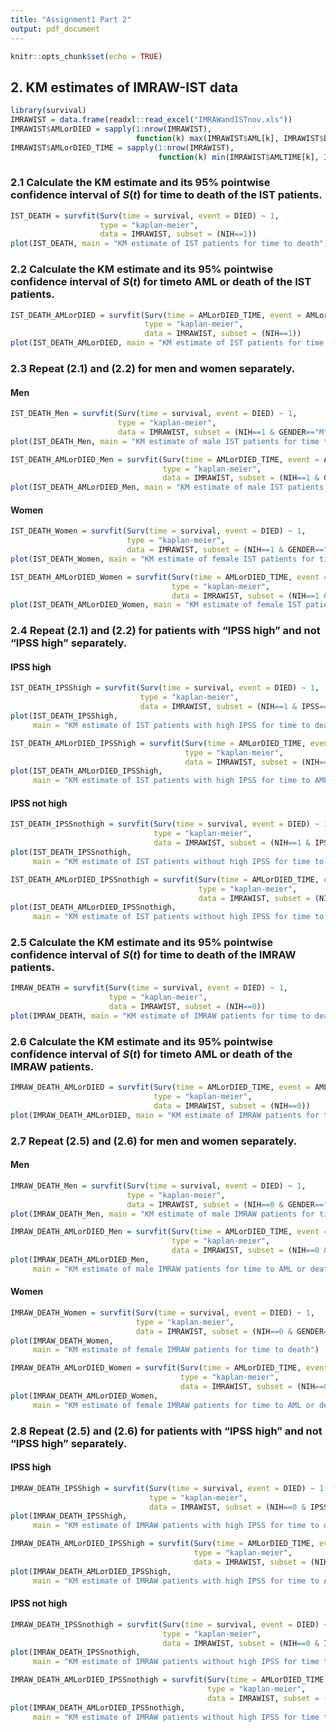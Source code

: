 ```yaml
---
title: "Assignment1 Part 2"
output: pdf_document
---
```


```r
knitr::opts_chunk$set(echo = TRUE)
```

## 2. KM estimates of IMRAW-IST data

```r
library(survival)
IMRAWIST = data.frame(readxl::read_excel("IMRAWandISTnov.xls"))
IMRAWIST$AMLorDIED = sapply(1:nrow(IMRAWIST), 
                            function(k) max(IMRAWIST$AML[k], IMRAWIST$DIED[k]))
IMRAWIST$AMLorDIED_TIME = sapply(1:nrow(IMRAWIST), 
                                 function(k) min(IMRAWIST$AMLTIME[k], IMRAWIST$survival[k]))
```

### 2.1 Calculate the KM estimate and its 95% pointwise confidence interval of $S(t)$ for time to death of the IST patients.

```r
IST_DEATH = survfit(Surv(time = survival, event = DIED) ~ 1, 
                    type = "kaplan-meier",
                    data = IMRAWIST, subset = (NIH==1))
plot(IST_DEATH, main = "KM estimate of IST patients for time to death")
```


### 2.2 Calculate the KM estimate and its 95% pointwise confidence interval of $S(t)$ for timeto AML or death of the IST patients.

```r
IST_DEATH_AMLorDIED = survfit(Surv(time = AMLorDIED_TIME, event = AMLorDIED) ~ 1, 
                              type = "kaplan-meier",
                              data = IMRAWIST, subset = (NIH==1))
plot(IST_DEATH_AMLorDIED, main = "KM estimate of IST patients for time to AML or death")
```

### 2.3 Repeat (2.1) and (2.2) for men and women separately.

#### Men

```r
IST_DEATH_Men = survfit(Surv(time = survival, event = DIED) ~ 1, 
                        type = "kaplan-meier",
                        data = IMRAWIST, subset = (NIH==1 & GENDER=="M"))
plot(IST_DEATH_Men, main = "KM estimate of male IST patients for time to death")

IST_DEATH_AMLorDIED_Men = survfit(Surv(time = AMLorDIED_TIME, event = AMLorDIED) ~ 1, 
                                  type = "kaplan-meier",
                                  data = IMRAWIST, subset = (NIH==1 & GENDER=="M"))
plot(IST_DEATH_AMLorDIED_Men, main = "KM estimate of male IST patients for time to AML or death")
```

#### Women

```r
IST_DEATH_Women = survfit(Surv(time = survival, event = DIED) ~ 1, 
                          type = "kaplan-meier",
                          data = IMRAWIST, subset = (NIH==1 & GENDER=="F"))
plot(IST_DEATH_Women, main = "KM estimate of female IST patients for time to death")

IST_DEATH_AMLorDIED_Women = survfit(Surv(time = AMLorDIED_TIME, event = AMLorDIED) ~ 1, 
                                    type = "kaplan-meier",
                                    data = IMRAWIST, subset = (NIH==1 & GENDER=="F"))
plot(IST_DEATH_AMLorDIED_Women, main = "KM estimate of female IST patients for time to AML or death")
```

### 2.4 Repeat (2.1) and (2.2) for patients with “IPSS high” and not “IPSS high” separately.

#### IPSS high

```r
IST_DEATH_IPSShigh = survfit(Surv(time = survival, event = DIED) ~ 1, 
                             type = "kaplan-meier",
                             data = IMRAWIST, subset = (NIH==1 & IPSS=="High"))
plot(IST_DEATH_IPSShigh, 
     main = "KM estimate of IST patients with high IPSS for time to death")

IST_DEATH_AMLorDIED_IPSShigh = survfit(Surv(time = AMLorDIED_TIME, event = AMLorDIED) ~ 1, 
                                       type = "kaplan-meier",
                                       data = IMRAWIST, subset = (NIH==1 & IPSS=="High"))
plot(IST_DEATH_AMLorDIED_IPSShigh, 
     main = "KM estimate of IST patients with high IPSS for time to AML or death")
```

#### IPSS not high

```r
IST_DEATH_IPSSnothigh = survfit(Surv(time = survival, event = DIED) ~ 1, 
                                type = "kaplan-meier",
                                data = IMRAWIST, subset = (NIH==1 & IPSS!="High"))
plot(IST_DEATH_IPSSnothigh, 
     main = "KM estimate of IST patients without high IPSS for time to death")

IST_DEATH_AMLorDIED_IPSSnothigh = survfit(Surv(time = AMLorDIED_TIME, event = AMLorDIED) ~ 1, 
                                          type = "kaplan-meier",
                                          data = IMRAWIST, subset = (NIH==1 & IPSS!="High"))
plot(IST_DEATH_AMLorDIED_IPSSnothigh, 
     main = "KM estimate of IST patients without high IPSS for time to AML or death")
```

### 2.5 Calculate the KM estimate and its 95% pointwise confidence interval of $S(t)$ for time to death of the IMRAW patients.

```r
IMRAW_DEATH = survfit(Surv(time = survival, event = DIED) ~ 1, 
                      type = "kaplan-meier",
                      data = IMRAWIST, subset = (NIH==0))
plot(IMRAW_DEATH, main = "KM estimate of IMRAW patients for time to death")
```

### 2.6  Calculate the KM estimate and its 95% pointwise confidence interval of $S(t)$ for timeto AML or death of the IMRAW patients.

```r
IMRAW_DEATH_AMLorDIED = survfit(Surv(time = AMLorDIED_TIME, event = AMLorDIED) ~ 1, 
                                type = "kaplan-meier",
                                data = IMRAWIST, subset = (NIH==0))
plot(IMRAW_DEATH_AMLorDIED, main = "KM estimate of IMRAW patients for time to AML or death")
```

### 2.7 Repeat (2.5) and (2.6) for men and women separately.

#### Men

```r
IMRAW_DEATH_Men = survfit(Surv(time = survival, event = DIED) ~ 1, 
                          type = "kaplan-meier",
                          data = IMRAWIST, subset = (NIH==0 & GENDER=="M"))
plot(IMRAW_DEATH_Men, main = "KM estimate of male IMRAW patients for time to death")

IMRAW_DEATH_AMLorDIED_Men = survfit(Surv(time = AMLorDIED_TIME, event = AMLorDIED) ~ 1, 
                                    type = "kaplan-meier",
                                    data = IMRAWIST, subset = (NIH==0 & GENDER=="M"))
plot(IMRAW_DEATH_AMLorDIED_Men, 
     main = "KM estimate of male IMRAW patients for time to AML or death")
```

#### Women

```r
IMRAW_DEATH_Women = survfit(Surv(time = survival, event = DIED) ~ 1, 
                            type = "kaplan-meier",
                            data = IMRAWIST, subset = (NIH==0 & GENDER=="F"))
plot(IMRAW_DEATH_Women, 
     main = "KM estimate of female IMRAW patients for time to death")

IMRAW_DEATH_AMLorDIED_Women = survfit(Surv(time = AMLorDIED_TIME, event = AMLorDIED) ~ 1, 
                                      type = "kaplan-meier",
                                      data = IMRAWIST, subset = (NIH==0 & GENDER=="F"))
plot(IMRAW_DEATH_AMLorDIED_Women, 
     main = "KM estimate of female IMRAW patients for time to AML or death")
```

### 2.8 Repeat (2.5) and (2.6) for patients with “IPSS high” and not “IPSS high” separately.

#### IPSS high

```r
IMRAW_DEATH_IPSShigh = survfit(Surv(time = survival, event = DIED) ~ 1, 
                               type = "kaplan-meier",
                               data = IMRAWIST, subset = (NIH==0 & IPSS=="High"))
plot(IMRAW_DEATH_IPSShigh, 
     main = "KM estimate of IMRAW patients with high IPSS for time to death")

IMRAW_DEATH_AMLorDIED_IPSShigh = survfit(Surv(time = AMLorDIED_TIME, event = AMLorDIED) ~ 1, 
                                         type = "kaplan-meier",
                                         data = IMRAWIST, subset = (NIH==0 & IPSS=="High"))
plot(IMRAW_DEATH_AMLorDIED_IPSShigh, 
     main = "KM estimate of IMRAW patients with high IPSS for time to AML or death")
```

#### IPSS not high

```r
IMRAW_DEATH_IPSSnothigh = survfit(Surv(time = survival, event = DIED) ~ 1, 
                                  type = "kaplan-meier",
                                  data = IMRAWIST, subset = (NIH==0 & IPSS!="High"))
plot(IMRAW_DEATH_IPSSnothigh, 
     main = "KM estimate of IMRAW patients without high IPSS for time to death")

IMRAW_DEATH_AMLorDIED_IPSSnothigh = survfit(Surv(time = AMLorDIED_TIME, event = AMLorDIED) ~ 1, 
                                            type = "kaplan-meier",
                                            data = IMRAWIST, subset = (NIH==0 & IPSS!="High"))
plot(IMRAW_DEATH_AMLorDIED_IPSSnothigh, 
     main = "KM estimate of IMRAW patients without high IPSS for time to AML or death")
```
